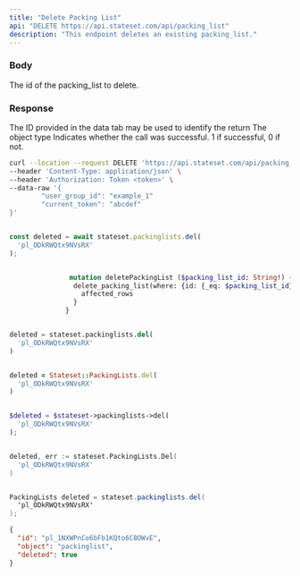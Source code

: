 ```yaml
---
title: "Delete Packing List"
api: "DELETE https://api.stateset.com/api/packing_list"
description: "This endpoint deletes an existing packing_list."
---
```


### Body

<ParamField body="id" type="string">
  The id of the packing_list to delete.
</ParamField>


### Response

<ResponseField name="id" type="string">
  The ID provided in the data tab may be used to identify the return
</ResponseField>

<ResponseField name="object" type="string">
  The object type
</ResponseField>

<ResponseField name="success" type="number">
  Indicates whether the call was successful. 1 if successful, 0 if not.
</ResponseField>


<RequestExample>

```bash cURL
curl --location --request DELETE 'https://api.stateset.com/api/packing_list' \
--header 'Content-Type: application/json' \
--header 'Authorization: Token <token>' \
--data-raw '{
		"user_group_id": "example_1"
		"current_token": "abcdef"
}'
```

```javascript Node.js

const deleted = await stateset.packinglists.del(
  'pl_ODkRWQtx9NVsRX'
);

```

```graphQL GraphQL

               mutation deletePackingList ($packing_list_id: String!) {
                delete_packing_list(where: {id: {_eq: $packing_list_id}}) {
                  affected_rows
                }
              }
```

```python Python

deleted = stateset.packinglists.del(
  'pl_ODkRWQtx9NVsRX'
)

```

```ruby Ruby

deleted = Stateset::PackingLists.del(
  'pl_ODkRWQtx9NVsRX'
)

```

```php PHP

$deleted = $stateset->packinglists->del(
  'pl_ODkRWQtx9NVsRX'
);

```

```go Go

deleted, err := stateset.PackingLists.Del(
  'pl_ODkRWQtx9NVsRX'
)

```

```java Java

PackingLists deleted = stateset.packinglists.del(
  'pl_ODkRWQtx9NVsRX'
);

```



</RequestExample>

<ResponseExample>

```json Response
{
  "id": "pl_1NXWPnCo6bFb1KQto6C8OWvE",
  "object": "packinglist",
  "deleted": true
}

```

</ResponseExample>
